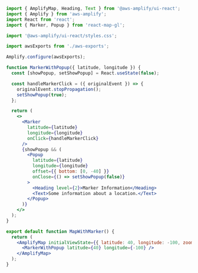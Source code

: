 ```jsx
import { AmplifyMap, Heading, Text } from '@aws-amplify/ui-react';
import { Amplify } from 'aws-amplify';
import React from 'react';
import { Marker, Popup } from 'react-map-gl';

import '@aws-amplify/ui-react/styles.css';

import awsExports from './aws-exports';

Amplify.configure(awsExports);

function MarkerWithPopup({ latitude, longitude }) {
  const [showPopup, setShowPopup] = React.useState(false);

  const handleMarkerClick = ({ originalEvent }) => {
    originalEvent.stopPropagation();
    setShowPopup(true);
  };

  return (
    <>
      <Marker
        latitude={latitude}
        longitude={longitude}
        onClick={handleMarkerClick}
      />
      {showPopup && (
        <Popup
          latitude={latitude}
          longitude={longitude}
          offset={{ bottom: [0, -40] }}
          onClose={() => setShowPopup(false)}
        >
          <Heading level={2}>Marker Information</Heading>
          <Text>Some information about a location.</Text>
        </Popup>
      )}
    </>
  );
}

export default function MapWithMarker() {
  return (
    <AmplifyMap initialViewState={{ latitude: 40, longitude: -100, zoom: 3.5 }}>
      <MarkerWithPopup latitude={40} longitude={-100} />
    </AmplifyMap>
  );
}
```
